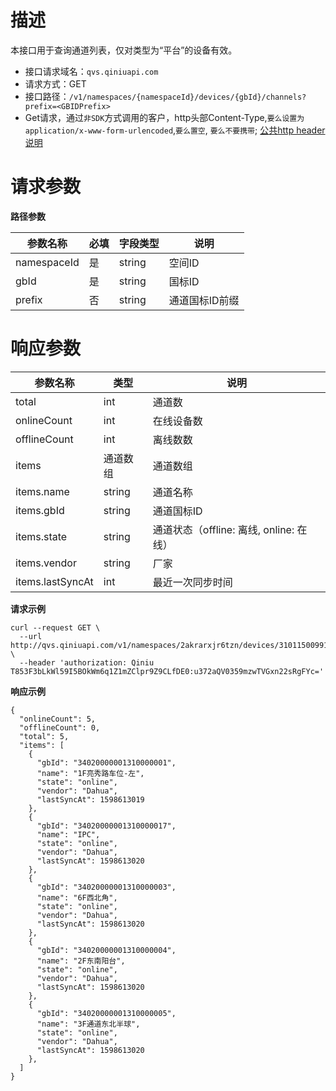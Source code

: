 # **描述**
本接口用于查询通道列表，仅对类型为“平台”的设备有效。

* 接口请求域名：`qvs.qiniuapi.com`
* 请求方式：GET
* 接口路径：`/v1/namespaces/{namespaceId}/devices/{gbId}/channels?prefix=<GBIDPrefix>`
*  Get请求，通过`非SDK`方式调用的客户，http头部Content-Type,`要么设置为application/x-www-form-urlencoded`,`要么置空`, `要么不要携带`; [公共http header说明](https://developer.qiniu.com/qvs/6709/qvs-http-headers)


# **请求参数**
**路径参数**

|参数名称|必填|字段类型|说明|
|---|---|---|---|
|namespaceId|是|string|空间ID
|gbId|是|string|国标ID
|prefix|否|string|通道国标ID前缀

# **响应参数**

|参数名称|类型|说明|
|---|---|---|
|total|int|通道数
|onlineCount|int|在线设备数
|offlineCount|int|离线数数
|items|通道数组|通道数组
|items.name|string|通道名称
|items.gbId|string|通道国标ID
|items.state|string|通道状态（offline: 离线, online: 在线）
|items.vendor|string|厂家
|items.lastSyncAt|int|最近一次同步时间

**请求示例**
```
curl --request GET \
  --url http://qvs.qiniuapi.com/v1/namespaces/2akrarxjr6tzn/devices/31011500991180000083/channels \
  --header 'authorization: Qiniu T853F3bLkWl59I5BOkWm6q1Z1mZClpr9Z9CLfDE0:u372aQV0359mzwTVGxn22sRgFYc='
```

**响应示例**

```
{
  "onlineCount": 5,
  "offlineCount": 0,
  "total": 5,
  "items": [
    {
      "gbId": "34020000001310000001",
      "name": "1F亮秀路车位-左",
      "state": "online",
      "vendor": "Dahua",
      "lastSyncAt": 1598613019
    },
    {
      "gbId": "34020000001310000017",
      "name": "IPC",
      "state": "online",
      "vendor": "Dahua",
      "lastSyncAt": 1598613020
    },
    {
      "gbId": "34020000001310000003",
      "name": "6F西北角",
      "state": "online",
      "vendor": "Dahua",
      "lastSyncAt": 1598613020
    },
    {
      "gbId": "34020000001310000004",
      "name": "2F东南阳台",
      "state": "online",
      "vendor": "Dahua",
      "lastSyncAt": 1598613020
    },
    {
      "gbId": "34020000001310000005",
      "name": "3F通道东北半球",
      "state": "online",
      "vendor": "Dahua",
      "lastSyncAt": 1598613020
    },
  ]
}
```